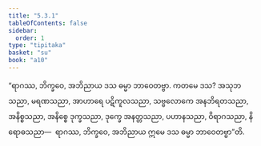 ```yaml
---
title: "5.3.1"
tableOfContents: false
sidebar:
  order: 1
type: "tipitaka"
basket: "su"
book: "a10"
---
```



<DynamicBreadcrumb />

<Division number="237" book="a10" e="ch" v="17" p="512">

<Paragraph number="1527" book="a10">
“ရာဂဿ, ဘိက္ခဝေ, အဘိညာယ ဒသ ဓမ္မာ ဘာဝေတဗ္ဗာ. ကတမေ ဒသ? အသုဘသညာ, မရဏသညာ, အာဟာရေ ပဋိကူလသညာ, သဗ္ဗလောကေ အနဘိရတသညာ, အနိစ္စသညာ, အနိစ္စေ ဒုက္ခသညာ, ဒုက္ခေ အနတ္တသညာ, ပဟာနသညာ, ဝိရာဂသညာ, နိရောဓသညာ—  ရာဂဿ, ဘိက္ခဝေ, အဘိညာယ ဣမေ ဒသ ဓမ္မာ ဘာဝေတဗ္ဗာ”တိ.
</Paragraph>
</Division>